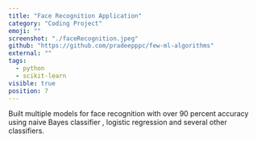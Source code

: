 ```yaml
---
title: "Face Recognition Application"
category: "Coding Project"
emoji: ""
screenshot: "./faceRecognition.jpeg"
github: "https://github.com/pradeepppc/few-ml-algorithms"
external: ""
tags:
  - python
  - scikit-learn
visible: true
position: 7
---
```


Built multiple models for face recognition with over 90 percent accuracy using naive Bayes classifier , logistic regression and several other classifiers.
